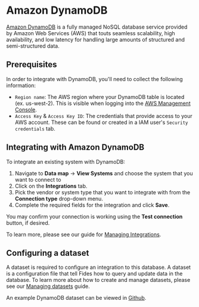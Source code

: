 
# Amazon DynamoDB
[Amazon DynamoDB](https://www.amazonaws.cn/en/dynamodb/) is a fully managed NoSQL database service provided by Amazon Web Services (AWS) that touts seamless scalability, high availability, and low latency for handling large amounts of structured and semi-structured data.

## Prerequisites
In order to integrate with DynamoDB, you'll need to collect the following information: 

- `Region name`: The AWS region where your DynamoDB table is located (ex. us-west-2). This is visible when logging into the [AWS Management Console](https://console.aws.amazon.com/).
- `Access Key` & `Access Key ID`: The credentials that provide access to your AWS account. These can be found or created in a IAM user's `Security credentials` tab. 


## Integrating with Amazon DynamoDB
To integrate an existing system with DynamoDB: 

1. Navigate to **Data map** → **View Systems** and choose the system that you want to connect to
2. Click on the **Integrations** tab.
3. Pick the vendor or system type that you want to integrate with from the **Connection type** drop-down menu.
4. Complete the required fields for the integration and click **Save**. 

You may confirm your connection is working using the **Test connection** button, if desired.

To learn more, please see our guide for [Managing Integrations](/user-guides/integrations/manage-integrations).

## Configuring a dataset
A dataset is required to configure an integration to this database. A dataset is a configuration file that tell Fides how to query and update data in the database. To learn more about how to create and manage datasets, please see our [Managing datasets](/user-guides/integrations/manage-datasets) guide.

An example DynamoDB dataset can be viewed in [Github](https://github.com/ethyca/fides/blob/main/data/dataset/dynamodb_example_test_dataset.yml).



